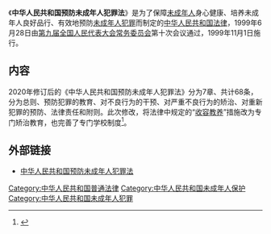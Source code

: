 {{Infobox PRC legislation
| 名称 = 中华人民共和国预防未成年人犯罪法
| 简称 = 预防未成年人犯罪法
| 提案方 = [[全国人大常委会法制工作委员会|全国人大常委会法制工作委员会]]
| 公布日期 = 1999年6月28日
| 施行日期 = 1999年11月1日
| 类别 = 普通法律
| wikisource = 中华人民共和国预防未成年人犯罪法
| pdf =中华人民共和国预防未成年人犯罪法.pdf
|  flk-id1-name = 中华人民共和国预防未成年人犯罪法 (2012年)
|  flk-id1 = MmM5MDlmZGQ2NzhiZjE3OTAxNjc4YmY3NDZlNDA2OGI%3D
|  flk-id2-name = 中华人民共和国预防未成年人犯罪法 (2020年)
|  flk-id2 = ZmY4MDgwODE3NTI2NWRkNDAxNzZhODhjMjE4ZjI4NTM%3D
<!-- 立法 -->
| 征求意见日期 = 
| 议会届次 = 第9届全国人大常委会第十次会议
| 人大常委会通过日期 = 1999年6月28日
| 人大通过日期 = 
| 国务院通过日期 = 
| 公布者 = [[中华人民共和国主席|国家主席]][[江泽民|江泽民]]
| 公布命令 = 第17号《中华人民共和国主席令》
<!-- 修正 -->
| 修订次数 = 1
| 最新修订日期 = 2020年12月26日
| 修正次数 = 1
| 最新修正日期 = 2012年10月26日
| 修正案 = * 2012年10月26日第11届全国人民代表大会常务委员会第29次会议通过的《关于修改〈中华人民共和国预防未成年人犯罪法〉的决定》
* 2020年12月26日第13届全国人民代表大会常务委员会第24次会议修订
<!-- 废止 -->
| 废止日期 = 
| 被取代 = 
| 自定义废止过程 = 
}} 
{{legal}}
《'''中华人民共和国预防未成年人犯罪法'''》是为了保障[[未成年人|未成年人]]身心健康、培养未成年人良好品行、有效地预防[[未成年人犯罪|未成年人犯罪]]而制定的[[中华人民共和国法律|中华人民共和国法律]]，1999年6月28日由[[第九届全国人民代表大会常务委员会|第九届全国人民代表大会常务委员会]]第十次会议通过，1999年11月1日施行。

==内容==
2020年修订后的《中华人民共和国预防未成年人犯罪法》分为7章、共计68条，分为总则、预防犯罪的教育、对不良行为的干预、对严重不良行为的矫治、对重新犯罪的预防、法律责任和附则。此次修改，将法律中规定的“[[收容教养|收容教养]]”措施改为专门矫治教育，也完善了专门学校制度<ref>{{cite news |author1=张素 |author2=梁晓辉 |title=中国修订预防未成年人犯罪法 “收容教养”退出历史舞台 |url=https://www.chinanews.com/gn/2020/12-26/9371877.shtml |accessdate=2020-12-26 |work=中国新闻网 |date=2020-12-26 |archive-date=2021-03-05 |archive-url=https://web.archive.org/web/20210305042511/http://www.chinanews.com/gn/2020/12-26/9371877.shtml }}</ref>。

==外部链接==
{{Wikisource}}
*[http://www.npc.gov.cn/wxzl/gongbao/2000-12/07/content_5004741.htm 中华人民共和国预防未成年人犯罪法]{{Wayback|url=http://www.npc.gov.cn/wxzl/gongbao/2000-12/07/content_5004741.htm |date=20190915155818 }}


[[Category:中华人民共和国普通法律|Category:中华人民共和国普通法律]]
[[Category:中华人民共和国未成年人保护|Category:中华人民共和国未成年人保护]]
[[Category:中华人民共和国未成年人犯罪|Category:中华人民共和国未成年人犯罪]]